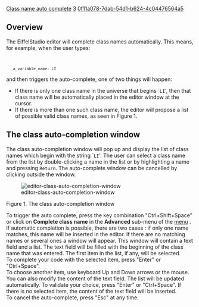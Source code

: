 [[Property:title|Class name auto complete]]
[[Property:weight|3]]
[[Property:uuid|0f11a078-7dab-54d1-b624-4c04476564a5]]
==Overview==
The EiffelStudio editor will complete class names automatically. This means, for example, when the user types:
<code>
    a_variable_name: LI</code>
and then triggers the auto-complete, one of two things will happen:
* If there is only one class name in the universe that begins `<code>LI</code>', then that class name will be automatically placed in the editor window at the cursor.
* If there is more than one such class name, the editor will propose a list of possible valid class names, as seen in Figure 1. <br/>

==The class auto-completion window==
The class auto-completion window will pop up and display the list of class names which begin with the string `<code>LI</code>'. The user can select a class name from the list by double-clicking a name in the list or by highlighting a name and pressing <code>Return</code>. The auto-complete window can be cancelled by clicking outside the window. 


[[Image:editor-class-auto-completion-window]]  

Figure 1. The class auto-completion window


To trigger the auto complete, press the key combination "Ctrl+Shift+Space" or click on '''Complete class name''' in the '''Advanced''' sub-menu of the  [[Edit menu commands|menu]] . If automatic completion is possible, there are two cases : if only one name matches, this name will be inserted in the editor. If there are no matching names or several ones a window will appear. This window will contain a text field and a list. The text field will be filled with the beginning of the class name that was entered. The first item in the list, if any, will be selected. <br/>
To complete your code with the selected item, press "Enter" or "Ctrl+Space". <br/>

To choose another item, use keyboard Up and Down arrows or the mouse. You can also modify the content of the text field. The list will be updated automatically. To validate your choice, press "Enter" or "Ctrl+Space". If there is no selected item, the content of the text field will be inserted. <br/>

To cancel the auto-complete, press "Esc" at any time. 





